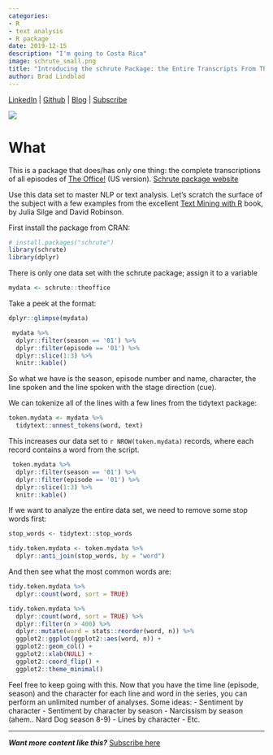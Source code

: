 ```yaml
---
categories:
- R
- text analysis
- R package
date: 2019-12-15
description: "I'm going to Costa Rica"
image: schrute_small.png
title: "Introducing the schrute Package: the Entire Transcripts From The Office"
author: Brad Lindblad
---
```


[LinkedIn](https://www.linkedin.com/in/bradlindblad/) | [Github](https://github.com/bradlindblad/) | [Blog](https://technistema.com/) | [Subscribe](https://technistema.com/contact/)

![](schrute_small.png)

# What
This is a package that does/has only one thing: the complete transcriptions of all episodes of [The Office!](https://www.imdb.com/title/tt0386676/)  (US version). [Schrute package website](https://bradlindblad.github.io/schrute/)

Use this data set to master NLP or text analysis. Let's scratch the surface of the subject with a few examples from the excellent [Text Mining with R](https://www.tidytextmining.com/) book, by Julia Silge and David Robinson.

First install the package from CRAN:

```r
# install.packages("schrute")
library(schrute)
library(dplyr)
```


There is only one data set with the schrute package; assign it to a variable
```r
mydata <- schrute::theoffice
```

Take a peek at the format:

```r
dplyr::glimpse(mydata)
```

```r
 mydata %>%
  dplyr::filter(season == '01') %>%
  dplyr::filter(episode == '01') %>%
  dplyr::slice(1:3) %>%
  knitr::kable()
```

So what we have is the season, episode number and name, character, the line spoken and the line spoken with the stage direction (cue). 

We can tokenize all of the lines with a few lines from the tidytext package:
```r
token.mydata <- mydata %>%
  tidytext::unnest_tokens(word, text)
```

This increases our data set to `r NROW(token.mydata)` records, where each record contains a word from the script.

```r
 token.mydata %>%
  dplyr::filter(season == '01') %>%
  dplyr::filter(episode == '01') %>%
  dplyr::slice(1:3) %>%
  knitr::kable()
```

If we want to analyze the entire data set, we need to remove some stop words first:
```r
stop_words <- tidytext::stop_words

tidy.token.mydata <- token.mydata %>%
  dplyr::anti_join(stop_words, by = "word")
```

And then see what the most common words are:
```r
tidy.token.mydata %>%
  dplyr::count(word, sort = TRUE) 
```

```r
tidy.token.mydata %>%
  dplyr::count(word, sort = TRUE) %>%
  dplyr::filter(n > 400) %>%
  dplyr::mutate(word = stats::reorder(word, n)) %>%
  ggplot2::ggplot(ggplot2::aes(word, n)) +
  ggplot2::geom_col() +
  ggplot2::xlab(NULL) +
  ggplot2::coord_flip() +
  ggplot2::theme_minimal()
```

Feel free to keep going with this. Now that you have the time line (episode, season) and the character for each line and word in the series, you can perform an unlimited number of analyses. Some ideas:
- Sentiment by character
- Sentiment by character by season
- Narcissism by season (ahem.. Nard Dog season 8-9)
- Lines by character
- Etc.

---
***Want more content like this?*** [Subscribe here](https://technistema.com/contact/)